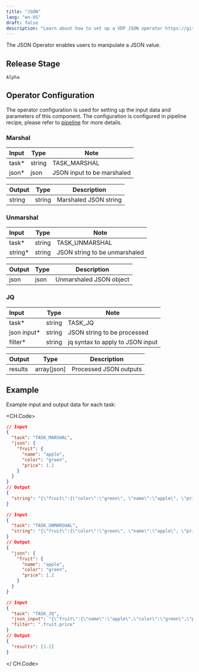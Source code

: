 ```yaml
---
title: "JSON"
lang: "en-US"
draft: false
description: "Learn about how to set up a VDP JSON operator https://github.com/instill-ai/instill-core"
---
```


The JSON Operator enables users to manipulate a JSON value.

## Release Stage

`Alpha`

## Operator Configuration

The operator configuration is used for setting up the input data and parameters of this component. The configuration is configured in pipeline recipe, please refer to [pipeline](../../core/concepts/pipeline) for more details.


### Marshal

| Input         | Type   | Note                       |
| :------------ | ------ | -------------------------- |
| task\*        | string | TASK_MARSHAL               |
| json\*        | json   | JSON input to be marshaled |

| Output    | Type          | Description      |
| :-------- | ------------- | ---------------- |
| string    | string | Marshaled JSON string   |


### Unmarshal

| Input         | Type   | Note                          |
| :------------ | ------ | ----------------------------- |
| task\*        | string | TASK_UNMARSHAL                |
| string\*      | string | JSON string to be unmarshaled |

| Output    | Type | Description             |
| :-------- | ---- | ----------------------- |
| json      | json | Unmarshaled JSON object |

### JQ

| Input         | Type   | Note                             |
| :------------ | ------ | -------------------------------- |
| task\*        | string | TASK_JQ                          |            
| json input\*  | string | JSON string to be processed      |
| filter\*      | string | jq syntax to apply to JSON input |

| Output    | Type          | Description          |
| :-------- | ------------- | -------------------- |
| results   | array[json] | Processed JSON outputs |

## Example

Example input and output data for each task:

<CH.Code>

```json TASK_MARSHAL
// Input
{
  "task": "TASK_MARSHAL",
  "json": {
    "fruit": {
      "name": "apple",
      "color": "green",
      "price": 1.2
    }
  }
}
// Output
{
  "string": "{\"fruit\":{\"color\":\"green\", \"name\":\"apple\", \"price\":1.2}}"
}
```

```json TASK_UNMARSHAL
// Input
{
  "task": "TASK_UNMARSHAL",
  "string": "{\"fruit\":{\"color\":\"green\", \"name\":\"apple\", \"price\":1.2}}"
}
// Output
{
  "json": {
    "fruit": {
      "name": "apple",
      "color": "green",
      "price": 1.2
    }
  }
}
```

```json TASK_JQ
// Input
{
  "task": "TASK_JQ",
  "json_input": "{\"fruit\":{\"name\":\"apple\",\"color\":\"green\",\"price\":1.20}}",
  "filter": ".fruit.price"
}
// Output
{
  "results": [1.2] 
}
```

</ CH.Code>
